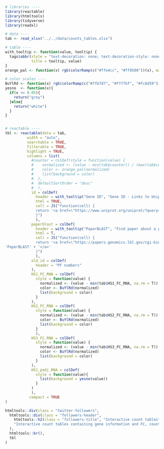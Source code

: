 ```r
# libraries ----
library(reactable)
library(htmltools)
library(tidyverse)
library(readxl)

# data ----
tab <- read_xlsx("../../data/counts_tables.xlsx")

# table ----
with_tooltip <- function(value, tooltip) {
  tags$abbr(style = "text-decoration: none; text-decoration-style: none; cursor: help",
            title = tooltip, value)
}
orange_pal <- function(x) rgb(colorRamp(c("#ffe4cc", "#ff9500"))(x), maxColorValue = 255)

# color scales ----
BuYlRd <- function(x) rgb(colorRamp(c("#7fb7d7", "#ffffbf", "#fc8d59"))(x), maxColorValue = 255)
yesno  <- function(x){
  if(x <= 0.05){
    return("grey")
  }else{
    return("white")
  }
}


# reactable ----
tbl <- reactable(data = tab,
          width = "auto",
          searchable = TRUE,
          filterable = TRUE,
          highlight = TRUE,
          columns = list(
            #counter = colDef(style = function(value) {
            #    normalized <- (value - min(tab$counter)) / (max(tab$counter) - min(tab$counter))
            #    color <- orange_pal(normalized)
            #    list(background = color)
            #  },
            #  defaultSortOrder = "desc"
            #  ),
            id = colDef(
              header = with_tooltip("Gene ID", "Gene ID - Links to Uniprot DB"),
              html = TRUE,
              cell = JS("function(cell) {
              return '<a href=\"https://www.uniprot.org/uniprot/?query=pyrococcus+furiosus+' + cell.value + '\">' + cell.value + '</a>'
              }")
              ),
            paperblast = colDef(
              header = with_tooltip("PaperBLAST", "Find paper about a protein or its homologs"),
              html = T,
              cell = JS("function(cell) {
              return '<a href=\"https://papers.genomics.lbl.gov/cgi-bin/litSearch.cgi?query=+' + cell.value + '\">' + 
'PaperBLAST' + '</a>'
              }")
              ),
            old_id = colDef(
              header = "PF numbers"
            ),
            HS1_FC_RNA = colDef(
              style = function(value) {
                normalized <- (value - min(tab$HS1_FC_RNA, na.rm = T)) / (max(tab$HS1_FC_RNA, na.rm = T) - min(tab$HS1_FC_RNA, na.rm = T))
                color <- BuYlRd(normalized)
                list(background = color)
              }
            ),
            HS2_FC_RNA = colDef(
              style = function(value) {
                normalized <- (value - min(tab$HS2_FC_RNA, na.rm = T)) / (max(tab$HS2_FC_RNA, na.rm = T) - min(tab$HS2_FC_RNA, na.rm = T))
                color <- BuYlRd(normalized)
                list(background = color)
              }
              ),
            HS3_FC_RNA = colDef(
              style = function(value) {
                normalized <- (value - min(tab$HS3_FC_RNA, na.rm = T)) / (max(tab$HS3_FC_RNA, na.rm = T) - min(tab$HS3_FC_RNA, na.rm = T))
                color <- BuYlRd(normalized)
                list(background = color)
              }
            ),
            HS1_padj_RNA = colDef(
              style = function(value){
                list(background = yesno(value))
              }
            )
            ),
           compact = TRUE
)

htmltools::div(class = "twitter-followers",
  htmltools::div(class = "followers-header",
    htmltools::h2(class = "followers-title", "Interactive count tables"),
    "Interactive count tables containing gene information and FC, count info of transcriptomics & proteomics analysis of HSR in Pyrococcus furiosus"
  ),
  htmltools::br(),
  tbl
)
         
```